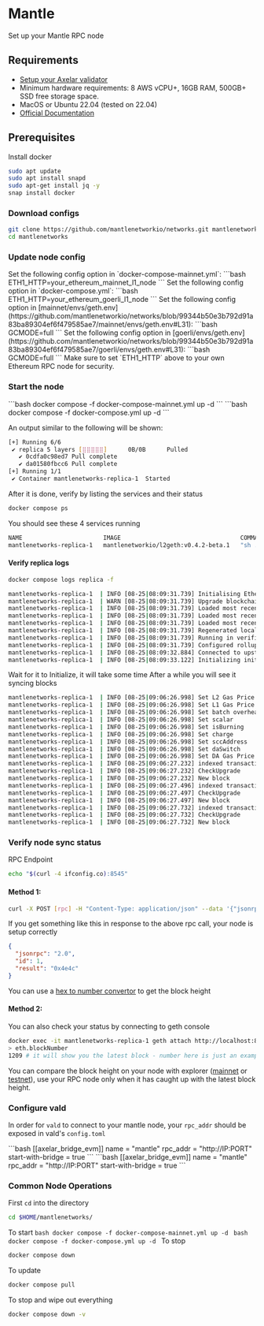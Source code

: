 # Mantle


Set up your Mantle RPC node

## Requirements

- [Setup your Axelar validator](/validator/setup)
- Minimum hardware requirements: 8 AWS vCPU+, 16GB RAM, 500GB+ SSD free storage space.
- MacOS or Ubuntu 22.04 (tested on 22.04)
- [Official Documentation](https://github.com/mantlenetworkio/networks/blob/main/run-node-mainnet.md)

## Prerequisites

Install docker
```bash
sudo apt update
sudo apt install snapd
sudo apt-get install jq -y
snap install docker
```

### Download configs

```bash
git clone https://github.com/mantlenetworkio/networks.git mantlenetworks
cd mantlenetworks
```

### Update node config

<tabs>
    <tab-item title="Mainnet">
        Set the following config option in `docker-compose-mainnet.yml`:
        ```bash
        ETH1_HTTP=your_ethereum_mainnet_l1_node
        ```
    </tab-item>
    <tab-item title="Testnet">
        Set the following config option in `docker-compose.yml`:
        ```bash
        ETH1_HTTP=your_ethereum_goerli_l1_node
        ```
    </tab-item>
</tabs>

<tabs>
    <tab-item title="Mainnet">
        Set the following config option in [mainnet/envs/geth.env](https://github.com/mantlenetworkio/networks/blob/99344b50e3b792d91a83ba89304ef6f479585ae7/mainnet/envs/geth.env#L31):
        ```bash
        GCMODE=full
        ```
    </tab-item>
    <tab-item title="Testnet">
        Set the following config option in [goerli/envs/geth.env](https://github.com/mantlenetworkio/networks/blob/99344b50e3b792d91a83ba89304ef6f479585ae7/goerli/envs/geth.env#L31):
        ```bash
        GCMODE=full
        ```
    </tab-item>
</tabs>

<Callout type="warning" emoji="⚠️">
  Make sure to set `ETH1_HTTP` above to your own Ethereum RPC node for security.
</Callout>

### Start the node

<tabs>
    <tab-item title="Mainnet">
        ```bash
        docker compose -f docker-compose-mainnet.yml up -d
        ```
    </tab-item>
    <tab-item title="Testnet">
        ```bash
        docker compose -f docker-compose.yml up -d
        ```
    </tab-item>
</tabs>

An output similar to the following will be shown:
```bash
[+] Running 6/6
 ✔ replica 5 layers [⣿⣿⣿⣿⣿]      0B/0B      Pulled
   ✔ 0cdfa0c98ed7 Pull complete
   ✔ da01580fbcc6 Pull complete
[+] Running 1/1
 ✔ Container mantlenetworks-replica-1  Started
```

After it is done, verify by listing the services and their status
```bash
docker compose ps
```

You should see these 4 services running
```bash
NAME                       IMAGE                                  COMMAND             SERVICE             CREATED             STATUS              PORTS
mantlenetworks-replica-1   mantlenetworkio/l2geth:v0.4.2-beta.1   "sh ./geth.sh"      replica             22 seconds ago      Up 21 seconds       0.0.0.0:8545-8546->8545-8546/tcp, :::8545-8546->8545-8546/tcp, 8547/tcp
```

#### Verify replica logs

```bash
docker compose logs replica -f
```

```bash
mantlenetworks-replica-1  | INFO [08-25|08:09:31.739] Initialising Ethereum protocol           versions="[64 63]" network=5000 dbversion=<nil>
mantlenetworks-replica-1  | WARN [08-25|08:09:31.739] Upgrade blockchain database version      from=<nil> to=7
mantlenetworks-replica-1  | INFO [08-25|08:09:31.739] Loaded most recent local header          number=0 hash=0a0eb3…fcd013 td=1 age=54y5mo4d
mantlenetworks-replica-1  | INFO [08-25|08:09:31.739] Loaded most recent local full block      number=0 hash=0a0eb3…fcd013 td=1 age=54y5mo4d
mantlenetworks-replica-1  | INFO [08-25|08:09:31.739] Loaded most recent local fast block      number=0 hash=0a0eb3…fcd013 td=1 age=54y5mo4d
mantlenetworks-replica-1  | INFO [08-25|08:09:31.739] Regenerated local transaction journal    transactions=0 accounts=0
mantlenetworks-replica-1  | INFO [08-25|08:09:31.739] Running in verifier mode                 sync-backend=l2
mantlenetworks-replica-1  | INFO [08-25|08:09:31.739] Configured rollup client                 url=https://dtl.mantle.xyz chain-id=5000 ctc-deploy-height=8
mantlenetworks-replica-1  | INFO [08-25|08:09:32.884] Connected to upstream service
mantlenetworks-replica-1  | INFO [08-25|08:09:33.122] Initializing initial BVM Context         ctc-deploy-height=8
```
Wait for it to Initialize, it will take some time
After a while you will see it syncing blocks

```bash
mantlenetworks-replica-1  | INFO [08-25|09:06:26.998] Set L2 Gas Price                         gasprice=50000000
mantlenetworks-replica-1  | INFO [08-25|09:06:26.998] Set L1 Gas Price                         gasprice=99152775920848
mantlenetworks-replica-1  | INFO [08-25|09:06:26.998] Set batch overhead                       overhead=2750
mantlenetworks-replica-1  | INFO [08-25|09:06:26.998] Set scalar                               scalar=1
mantlenetworks-replica-1  | INFO [08-25|09:06:26.998] Set isBurning                            isBurning=0
mantlenetworks-replica-1  | INFO [08-25|09:06:26.998] Set charge                               charge=1
mantlenetworks-replica-1  | INFO [08-25|09:06:26.998] Set sccAddress                           sccAddress=0x89E9D387555AF0cDE22cb98833Bae40d640AD7fa
mantlenetworks-replica-1  | INFO [08-25|09:06:26.998] Set daSwitch                             daSwitch=1
mantlenetworks-replica-1  | INFO [08-25|09:06:26.998] Set DA Gas Price                         daGasprice=0
mantlenetworks-replica-1  | INFO [08-25|09:06:27.232] indexed transaction                      index=772   next=772
mantlenetworks-replica-1  | INFO [08-25|09:06:27.232] CheckUpgrade                             chain id=5000
mantlenetworks-replica-1  | INFO [08-25|09:06:27.232] New block                                index=772   l1-timestamp=1688541389 l1-blocknumber=17626077 tx-hash=0xc121ea888cc25c9af532173a15d74922d528c1f8207c4ee723c4985552910f63 queue-orign=sequencer gas=21000   fees=1.05e-06      elapsed=680.829µs
mantlenetworks-replica-1  | INFO [08-25|09:06:27.496] indexed transaction                      index=773   next=773
mantlenetworks-replica-1  | INFO [08-25|09:06:27.497] CheckUpgrade                             chain id=5000
mantlenetworks-replica-1  | INFO [08-25|09:06:27.497] New block                                index=773   l1-timestamp=1688541401 l1-blocknumber=17626078 tx-hash=0x826d78982f02dc17e666aa96c63caae912e5fd97c63d3723fc744fd0cf321ff7 queue-orign=sequencer gas=21000   fees=1.05e-06      elapsed=661.142µs
mantlenetworks-replica-1  | INFO [08-25|09:06:27.732] indexed transaction                      index=774   next=774
mantlenetworks-replica-1  | INFO [08-25|09:06:27.732] CheckUpgrade                             chain id=5000
mantlenetworks-replica-1  | INFO [08-25|09:06:27.732] New block                                index=774   l1-timestamp=1688541409 l1-blocknumber=17626078 tx-hash=0x6033b2b5f286100e30222e8182da1787b54a82dafa1372aa597f59c25ec57754 queue-orign=sequencer gas=21000   fees=1.05e-06      elapsed=696.63µs
```

### Verify node sync status

RPC Endpoint
```bash
echo "$(curl -4 ifconfig.co):8545"
```

#### Method 1:
```bash
curl -X POST [rpc] -H "Content-Type: application/json" --data '{"jsonrpc":"2.0","method":"eth_blockNumber","params":[],"id":1}' | jq
```

If you get something like this in response to the above rpc call, your node is setup correctly
```json
{
  "jsonrpc": "2.0",
  "id": 1,
  "result": "0x4e4c"
}
```
You can use a [hex to number convertor](https://www.binaryhexconverter.com/hex-to-decimal-converter) to get the block height

#### Method 2:
You can also check your status by connecting to geth console

```bash
docker exec -it mantlenetworks-replica-1 geth attach http://localhost:8545
> eth.blockNumber
1209 # it will show you the latest block - number here is just an example
```

You can compare the block height on your node with explorer ([mainnet](https://explorer.mantle.xyz) or [testnet](https://explorer.testnet.mantle.xyz)),
use your RPC node only when it has caught up with the latest block height.

### Configure vald

In order for `vald` to connect to your mantle node, your `rpc_addr` should be exposed in
vald's `config.toml`

<tabs>
    <tab-item title="Mainnet">
        ```bash
        [[axelar_bridge_evm]]
        name = "mantle"
        rpc_addr = "http://IP:PORT"
        start-with-bridge = true
        ```
    </tab-item>
    <tab-item title="Testnet">
        ```bash
        [[axelar_bridge_evm]]
        name = "mantle"
        rpc_addr = "http://IP:PORT"
        start-with-bridge = true
        ```
    </tab-item>
</tabs>

### Common Node Operations

First `cd` into the directory
```bash
cd $HOME/mantlenetworks/
```

To start
<tabs>
    <tab-item title="Mainnet">
        ```bash
        docker compose -f docker-compose-mainnet.yml up -d
        ```
    </tab-item>
    <tab-item title="Testnet">
        ```bash
        docker compose -f docker-compose.yml up -d
        ```
    </tab-item>
</tabs>
To stop
```bash
docker compose down
```

To update
```bash
docker compose pull
```

To stop and wipe out everything
```bash
docker compose down -v
```
